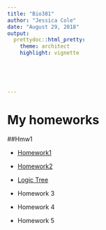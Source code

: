 ```yaml
---
title: "Bio381"
author: "Jessica Cole"
date: "August 29, 2018"
output: 
  prettydoc::html_pretty:
    theme: architect
    highlight: vignette

    
  
    
  
---
```



# My homeworks

##Hmw1

* [Homework1](testhmw1.rmd)

* [Homework2](Pre-graphs.html)


* [Logic Tree](logictree.pdf)  


* Homework 3

* Homework 4

* Homework 5


